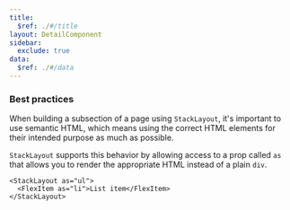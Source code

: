 ```yaml
---
title:
  $ref: ./#/title
layout: DetailComponent
sidebar:
  exclude: true
data:
  $ref: ./#/data
---
```


### Best practices

When building a subsection of a page using `StackLayout`, it's important to use semantic HTML, which means using the correct HTML elements for their intended purpose as much as possible.

`StackLayout` supports this behavior by allowing access to a prop called `as` that allows you to render the appropriate HTML instead of a plain `div`.

```tsx
<StackLayout as="ul">
  <FlexItem as="li">List item</FlexItem>
</StackLayout>
```
